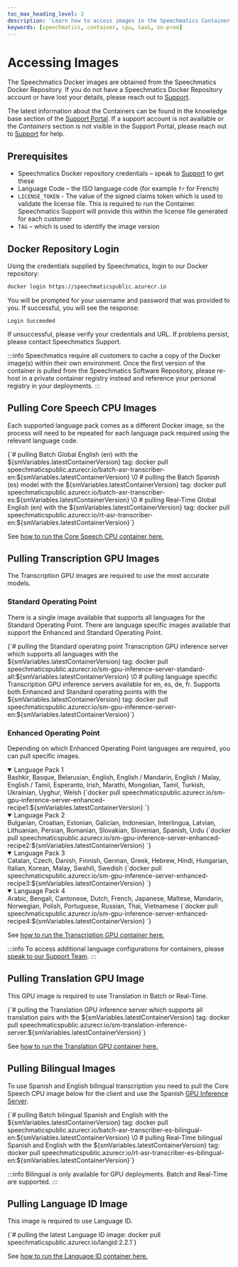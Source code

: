 ```yaml
---
toc_max_heading_level: 3
description: 'Learn how to access images in the Speechmatics Container system'
keywords: [speechmatics, container, cpu, SaaS, on-prem]
---
```



# Accessing Images

The Speechmatics Docker images are obtained from the Speechmatics Docker Repository. If you do not have a Speechmatics Docker Repository account or have lost your details, please reach out to [Support](https://support.speechmatics.com).

The latest information about the Containers can be found in the knowledge base section of the [Support Portal](https://support.speechmatics.com). If a support account is not available or the _Containers_ section is not visible in the Support Portal, please reach out to [Support](https://support.speechmatics.com) for help.

## Prerequisites

- Speechmatics Docker repository credentials – speak to [Support](https://support.speechmatics.com) to get these
- Language Code – the ISO language code (for example `fr` for French)
- `LICENSE_TOKEN` - The value of the signed claims token which is used to validate the license file. This is required to run the Container. Speechmatics Support will provide this within the license file generated for each customer
- `TAG` – which is used to identify the image version

## Docker Repository Login

Using the credentials supplied by Speechmatics, login to our Docker repository:

```bash
docker login https://speechmaticspublic.azurecr.io
```

You will be prompted for your username and password that was provided to you. If successful, you will see the response:

```
Login Succeeded
```

If unsuccessful, please verify your credentials and URL. If problems persist, please contact Speechmatics Support.

:::info
Speechmatics require all customers to cache a copy of the Docker image(s) within their own environment. Once the first version of the container is pulled from the Speechmatics Software Repository, please re-host in a private container registry instead and reference your personal registry in your deployments.
:::

## Pulling Core Speech CPU Images

Each supported language pack comes as a different Docker image, so the process will need to be repeated for each language pack required using the relevant language code.

<CodeBlock>
  {`# pulling Batch Global English (en) with the ${smVariables.latestContainerVersion} tag:
docker pull speechmaticspublic.azurecr.io/batch-asr-transcriber-en:${smVariables.latestContainerVersion}
\0
# pulling the Batch Spanish (es) model with the ${smVariables.latestContainerVersion} tag:
docker pull speechmaticspublic.azurecr.io/batch-asr-transcriber-es:${smVariables.latestContainerVersion}
\0
# pulling Real-Time Global English (en) with the ${smVariables.latestContainerVersion} tag:
docker pull speechmaticspublic.azurecr.io/rt-asr-transcriber-en:${smVariables.latestContainerVersion}`}
</CodeBlock>

See [how to run the Core Speech CPU container here.](/deployments/container/cpu-speech-to-text)


## Pulling Transcription GPU Images

The Transcription GPU images are required to use the most accurate models.

### Standard Operating Point

There is a single image available that supports all languages for the Standard Operating Point. There are language specific images available that support the Enhanced and Standard Operating Point.

<CodeBlock>
  {`# pulling the Standard operating point Transcription GPU inference server which supports all languages with the ${smVariables.latestContainerVersion} tag:
docker pull speechmaticspublic.azurecr.io/sm-gpu-inference-server-standard-all:${smVariables.latestContainerVersion}
\0
# pulling language specific Transcription GPU inference servers available for en, es, de, fr. Supports both Enhanced and Standard operating points with the ${smVariables.latestContainerVersion} tag:
docker pull speechmaticspublic.azurecr.io/sm-gpu-inference-server-en:${smVariables.latestContainerVersion}`}
</CodeBlock>

### Enhanced Operating Point

Depending on which Enhanced Operating Point languages are required, you can pull specific images.

<Details open>
  <summary>Language Pack 1</summary>
    Bashkir, Basque, Belarusian, English, English / Mandarin, English / Malay, English / Tamil, Esperanto, Irish, Marathi, Mongolian, Tamil, Turkish, Ukrainian, Uyghur, Welsh
   <CodeBlock>
    {`docker pull speechmaticspublic.azurecr.io/sm-gpu-inference-server-enhanced-recipe1:${smVariables.latestContainerVersion} `}
  </CodeBlock>
</Details>

<details open>
  <summary>Language Pack 2</summary>
  Bulgarian, Croatian, Estonian, Galician, Indonesian, Interlingua, Latvian, Lithuanian, Persian, Romanian, Slovakian, Slovenian, Spanish, Urdu
  <CodeBlock>
    {`docker pull speechmaticspublic.azurecr.io/sm-gpu-inference-server-enhanced-recipe2:${smVariables.latestContainerVersion} `}
  </CodeBlock>
</details>

<details open>
  <summary>Language Pack 3</summary>
  Catalan, Czech, Danish, Finnish, German, Greek, Hebrew, Hindi, Hungarian, Italian, Korean, Malay, Swahili, Swedish
  <CodeBlock>
    {`docker pull speechmaticspublic.azurecr.io/sm-gpu-inference-server-enhanced-recipe3:${smVariables.latestContainerVersion} `}
  </CodeBlock>
</details>

<details open>
  <summary>Language Pack 4</summary>
  Arabic, Bengali, Cantonese, Dutch, French, Japanese, Maltese, Mandarin, Norwegian, Polish, Portuguese, Russian, Thai, Vietnamese
  <CodeBlock>
    {`docker pull speechmaticspublic.azurecr.io/sm-gpu-inference-server-enhanced-recipe4:${smVariables.latestContainerVersion} `}
  </CodeBlock>
</details>

See [how to run the Transcription GPU container here.](/deployments/container/gpu-speech-to-text)

:::info
To access additional language configurations for containers, please [speak to our Support Team](https://support.speechmatics.com).
:::

## Pulling Translation GPU Image

This GPU image is required to use Translation in Batch or Real-Time.

<CodeBlock>
  {`# pulling the Translation GPU inference server which supports all translation pairs with the ${smVariables.latestContainerVersion} tag:
docker pull speechmaticspublic.azurecr.io/sm-translation-inference-server:${smVariables.latestContainerVersion}`}
</CodeBlock>

See [how to run the Translation GPU container here.](/deployments/container/gpu-translation)

## Pulling Bilingual Images

To use Spanish and English bilingual transcription you need to pull the Core Speech CPU image below for the client and use the Spanish [GPU Inference Server](#pulling-transcription-gpu-images).

<CodeBlock>
  {`# pulling Batch bilingual Spanish and English with the ${smVariables.latestContainerVersion} tag:
docker pull speechmaticspublic.azurecr.io/batch-asr-transcriber-es-bilingual-en:${smVariables.latestContainerVersion}
\0
# pulling Real-Time bilingual Spanish and English with the ${smVariables.latestContainerVersion} tag:
docker pull speechmaticspublic.azurecr.io/rt-asr-transcriber-es-bilingual-en:${smVariables.latestContainerVersion}`}
  </CodeBlock>

:::info
Bilingual is only available for GPU deployments. Batch and Real-Time are supported.
:::

## Pulling Language ID Image

This image is required to use Language ID.

<CodeBlock>
  {`# pulling the latest Language ID image:
docker pull speechmaticspublic.azurecr.io/langid:2.2.1`}
</CodeBlock>

See [how to run the Language ID container here.](/deployments/container/language-id)

